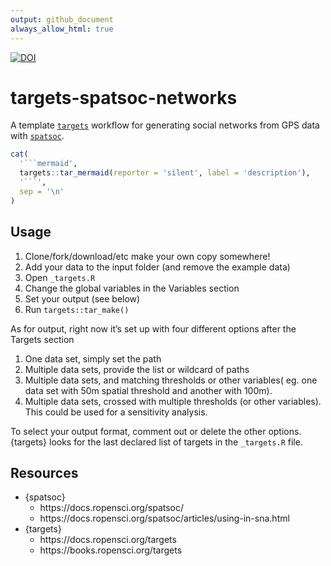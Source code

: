 ```yaml
---
output: github_document
always_allow_html: true
---
```



[![DOI](https://zenodo.org/badge/353198467.svg)](https://zenodo.org/badge/latestdoi/353198467)


# targets-spatsoc-networks

A template [`targets`](https://github.com/ropensci/targets) workflow for
generating social networks from GPS data with
[`spatsoc`](https://github.com/ropensci/spatsoc/).

```r
cat(
  '```mermaid', 
  targets::tar_mermaid(reporter = 'silent', label = 'description'), 
  '```', 
  sep = '\n'
)
```



## Usage

1. Clone/fork/download/etc make your own copy somewhere!
2. Add your data to the input folder (and remove the example data)
3. Open `_targets.R`
4. Change the global variables in the Variables section
5. Set your output (see below)
6. Run `targets::tar_make()`

As for output, right now it's set up with four different options after the
Targets section

1. One data set, simply set the path
2. Multiple data sets, provide the list or wildcard of paths
3. Multiple data sets, and matching thresholds or other variables( eg. one data
set with 50m spatial threshold and another with 100m).
4. Multiple data sets, crossed with multiple thresholds (or other variables). 
This could be used for a sensitivity analysis. 

To select your output format, comment out or delete the other options. 
{targets} looks for the last declared list of targets in the `_targets.R` file. 


## Resources

- {spatsoc} 
  - https://docs.ropensci.org/spatsoc/
  - https://docs.ropensci.org/spatsoc/articles/using-in-sna.html
- {targets}
  - https://docs.ropensci.org/targets
  - https://books.ropensci.org/targets
  
  
